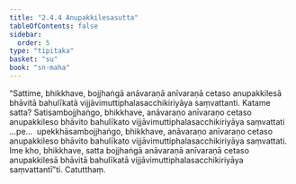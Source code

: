 ```yaml
---
title: "2.4.4 Anupakkilesasutta"
tableOfContents: false
sidebar:
  order: 5
type: "tipitaka"
basket: "su"
book: "sn-maha"
---
```



<DynamicBreadcrumb />

<Division number="215" book="sn-maha" bookNo="14" page="82">

<Paragraph number="507" book="sn-maha">
“Sattime, bhikkhave, bojjhaṅgā anāvaraṇā anīvaraṇā cetaso anupakkilesā bhāvitā bahulīkatā vijjāvimuttiphalasacchikiriyāya saṃvattanti. Katame satta? Satisambojjhaṅgo, bhikkhave, anāvaraṇo anīvaraṇo cetaso anupakkileso bhāvito bahulīkato vijjāvimuttiphalasacchikiriyāya saṃvattati …pe…  upekkhāsambojjhaṅgo, bhikkhave, anāvaraṇo anīvaraṇo cetaso anupakkileso bhāvito bahulīkato vijjāvimuttiphalasacchikiriyāya saṃvattati. Ime kho, bhikkhave, satta bojjhaṅgā anāvaraṇā anīvaraṇā cetaso anupakkilesā bhāvitā bahulīkatā vijjāvimuttiphalasacchikiriyāya saṃvattantī”ti.

</Paragraph>
</Division>

<Paragraph number="508" type="center" book="sn-maha">
Catutthaṃ.
</Paragraph>